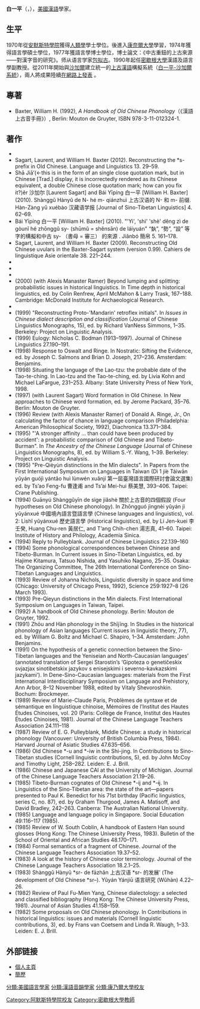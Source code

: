 '''白一平'''（{{lang-en|'''William H. Baxter'''}}，{{生卒|1949年||||}}），[[美國|美國]][[漢語|漢語]]學家。

==生平==
1970年從[[安默斯特學院|安默斯特學院]]獲得[[人類學|人類學]]學士學位。後進入[[康奈爾大學|康奈爾大學]]學習，1974年獲得語言學碩士學位，1977年獲語言學博士學位，博士論文：《中古重鈕的上古來源——對漢字音的研究》。师从语言学家[[包拟古|包拟古]]。1990年起任[[密歇根大學|密歇根大學]]漢語及語言學副教授。從2011年開始與[[沙加爾|沙加爾]]建立統一的[[上古漢語|上古漢語]]構擬系統（[[白一平-沙加爾系統|白一平-沙加爾系統]]），兩人將成果陸續[http://lodel.ehess.fr/crlao/document.php?id=1217 在網路上發表] {{Wayback|url=http://lodel.ehess.fr/crlao/document.php?id=1217 |date=20160129083810 }}。

==專著==
*Baxter, William H. (1992), ''A Handbook of Old Chinese Phonology''（《漢語上古音手冊》）, Berlin: Mouton de Gruyter, ISBN 978-3-11-012324-1.

==著作==
{{refbegin|2}}
*{{cite book |title=Old Chinese: A New Reconstruction |first1=William |last1=Baxter |first2=Laurent |last2=Sagart |publisher=Oxford University Press |year=2014 |isbn = 978-0-19-994537-5 }}
* Sagart, Laurent, and William H. Baxter (2012). Reconstructing the *s- prefix in Old Chinese. Language and Linguistics 13. 29–59.
* Shā Jiā’(←this is in the form of an single close quotation mark, but in Chinese [Trad.] display, it is incorrectedly rendered as its Chinese equivalent, a double Chinese close quotation mark; how can you fix it?)ěr 沙加尔 [Laurent Sagart] and Bái Yīpíng 白一平 [William H. Baxter] (2010). Shànggǔ Hànyǔ de N- hé m- qiánzhuì 上古汉语的 N- 和 m- 前缀. Hàn-Zàng yǔ xuébào 汉藏语学报 [Journal of Sino-Tibetan Linguistics] 4. 62–69.
* Bái Yīpíng 白一平 [William H. Baxter] (2010). "'Yì', 'shì' 'shè' děng zì de gòunǐ hé zhōnggǔ sy- (shūmǔ = shěnsān) de láiyuán" “埶”, “勢”, “設” 等字的構擬和中古 sy- （書母 = 審三） 的來源 . Jiǎnbó 簡帛 5. 161–178.
* Sagart, Laurent, and William H. Baxter (2009). Reconstructing Old Chinese uvulars in the Baxter-Sagart system (version 0.99). Cahiers de linguistique Asie orientale 38. 221–244.
*{{cite journal
| last        = Baxter
| first       = William W. 
| coauthors   = 
| year        = 2006
| title       = Mandarin dialect phylogeny
| journal     = Cahiers de Linguistique Asie Orientale
| volume      = 35
| issue       = 
| series      =
| pages       = 71–114
| publisher   = 
| location    = 
| url = 
}}
*{{cite journal
| last        = Baxter
| first       = William W. 
| coauthors   = 
| year        = 2006
| title       = Eulogy: Sergej Anatol′evič Starostin, March 24, 1953 – September 30, 2005. 
| journal     = Journal of Chinese Linguistics
| volume      = 34
| issue       = 1
| series      =
| pages       = 164–166
| publisher   = 
| location    = 
| url = 
}}
* {{cite book |last= Baxter |first= William H. |date= 2002 | chapter= Where does the ‘Comparative Method’ come from? |title= The linguist’s linguist: a collection of papers in honour of Alexis Manaster Ramer |editor= Fabrice Cavoto |location= Munich |publisher= LINCOM EUROPA |pages= 33–52 |isbn= |access-date= }}
*(2000) (with Alexis Manaster Ramer) Beyond lumping and splitting: probabilistic issues in historical linguistics. In Time depth in historical linguistics, ed. by Colin Renfrew, April McMahon & Larry Trask, 167–188. Cambridge: McDonald Institute for Archaeological Research.
*{{cite journal
| last        = Baxter
| first       = William W. 
| coauthors   = 
| year        = 2000
| title       = Did Proto-Mandarin exist?
| journal     = Journal of Chinese Linguistics
| volume      = 28
| issue       = 
| series      =
| pages       = 100–115
| publisher   = 
| location    = 
| url = 
}}
*(1999) "Reconstructing Proto-'Mandarin' retroflex initials". In ''Issues in Chinese dialect description and classification'' (Journal of Chinese Linguistics Monographs, 15), ed. by Richard VanNess Simmons, 1–35. Berkeley: Project on Linguistic Analysis.
*(1999) Eulogy: Nicholas C. Bodman (1913–1997). Journal of Chinese Linguistics 27.190–191.
*(1998) Response to Oswalt and Ringe. In Nostratic: Sifting the Evidence, ed. by Joseph C. Salmons and Brian D. Joseph, 217–236. Amsterdam: Benjamins.
*(1998) Situating the language of the Lao-tzu: the probable date of the Tao-te-ching. In Lao-tzu and the Tao-te-ching, ed. by Livia Kohn and Michael LaFargue, 231–253. Albany: State University Press of New York, 1998.
*(1997) (with Laurent Sagart) Word formation in Old Chinese. In New approaches to Chinese word formation, ed. by Jerome Packard, 35–76. Berlin: Mouton de Gruyter.
*(1996) Review (with Alexis Manaster Ramer) of Donald A. Ringe, Jr., On calculating the factor of chance in language comparison (Philadelphia: American Philosophical Society, 1992), Diachronica 13.371–384.
*(1995) "'A stronger affinity … than could have been produced by accident': a probabilistic comparison of Old Chinese and Tibeto-Burman". In ''The Ancestry of the Chinese Language'' (Journal of Chinese Linguistics Monographs, 8), ed. by William S.-Y. Wang, 1–39. Berkeley: Project on Linguistic Analysis. 
*(1995) "Pre-Qièyùn distinctions in the Mǐn dialects". In Papers from the First International Symposium on Languages in Taiwan (Dì 1 jiè Táiwān yǔyán guójì yántǎo huì lùnwén xuǎnjí 第一屆臺灣語言國際研討會論文選集) ed. by Ts’ao Feng-fu 曹逢甫 and Ts’ai Mei-hui 蔡美慧, 393–406. Taipei: Crane Publishing.
*(1994) Guānyú Shànggǔyīn de sìge jiǎshè 關於上古音的四個假設 (Four hypotheses on Old Chinese phonology). In Zhōngguó jìngnèi yǔyán jì yǔyánxué 中國境內語言暨語言學 (Chinese languages and linguistics), vol. 2: Lìshǐ yǔyánxué 歷史語言學 (Historical linguistics), ed. by Li Jen-kuei 李壬癸, Huang Chu-ren 黃居仁, and T’ang Chih-chen 湯志真, 41–60. Taipei: Institute of History and Philology, Academia Sinica.
*(1994) Reply to Pulleyblank. Journal of Chinese Linguistics 22.139–160
*(1994) Some phonological correspondences between Chinese and Tibeto-Burman. In Current issues in Sino-Tibetan Linguistics, ed. by Hajime Kitamura, Tatsuo Nishida, and Yasuhiko Nagano, 25–35. Osaka: The Organizing Committee, The 26th International Conference on Sino-Tibetan Languages and Linguistics.
*(1993) Review of Johanna Nichols, Linguistic diversity in space and time (Chicago: University of Chicago Press, 1992), Science 259:1927–8 (26 March 1993).
*(1993) Pre-Qieyun distinctions in the Min dialects. First International Symposium on Languages in Taiwan, Taipei.
*(1992) A handbook of Old Chinese phonology. Berlin: Mouton de Gruyter, 1992.
*(1991) Zhōu and Hàn phonology in the Shījīng. In Studies in the historical phonology of Asian languages (Current issues in linguistic theory, 77), ed. by William G. Boltz and Michael C. Shapiro, 1–34. Amsterdam: John Benjamins.
*(1991) On the hypothesis of a genetic connection between the Sino-Tibetan languages and the Yeniseian and North-Caucasian languages’ (annotated translation of Sergei Starostin’s ‘Gipoteza o genetičeskix svjazjax sinotibetskix jazykov s enisejskimi i severno-kavkazskimi jazykami’). In Dene-Sino-Caucasian languages: materials from the First International Interdisciplinary Symposium on Language and Prehistory, Ann Arbor, 8–12 November 1988, edited by Vitaly Shevoroshkin. Bochum: Brockmeyer.
*(1989) Review of Marie-Claude Paris, Problèmes de syntaxe et de sémantique en linguistique chinoise, Mémoires de l’Institut des Hautes Études Chinoises, vol. 20 (Paris: Collège de France, Institut des Hautes Études Chinoises, 1981). Journal of the Chinese Language Teachers Association 24.111–118
*(1987) Review of E. G. Pulleyblank, Middle Chinese: a study in historical phonology (Vancouver: University of British Columbia Press, 1984). Harvard Journal of Asiatic Studies 47.635–656.
*(1986) Old Chinese *-u and *-iw in the Shi-jing. In Contributions to Sino-Tibetan studies (Cornell linguistic contributions, 5), ed. by John McCoy and Timothy Light, 258–282. Leiden: E. J. Brill.
*(1986) Chinese and Japanese CAI at the University of Michigan. Journal of the Chinese Language Teachers Association 21.19–26.
*(1985) Tibeto-Burman cognates of Old Chinese *-ij and *-ɨj. In Linguistics of the Sino-Tibetan area: the state of the art—papers presented to Paul K. Benedict for his 71st birthday (Pacific linguistics, series C, no. 87), ed. by Graham Thurgood, James A. Matisoff, and David Bradley, 242–263. Canberra: The Australian National University.
*(1985) Language and language policy in Singapore. Social Education 49:116–117 (1985).
*(1985) Review of W. South Coblin, A handbook of Eastern Han sound glosses (Hong Kong: The Chinese University Press, 1983). Bulletin of the School of Oriental and African Studies 48.170–171.
*(1984) Formal semantics of a fragment of Chinese. Journal of the Chinese Language Teachers Association 19.37–52.
*(1983) A look at the history of Chinese color terminology. Journal of the Chinese Language Teachers Association 18.2.1–25.
*(1983) Shànggǔ Hànyǔ *sr- de fāzhǎn 上古汉语 *sr- 的发展’ (The development of Old Chinese *sr–). Yǔyán Yánjiū 语言研究 (Wǔhàn) 4.22–26.
*(1982) Review of Paul Fu-Mien Yang, Chinese dialectology: a selected and classified bibliography (Hong Kong: The Chinese University Press, 1981). Journal of Asian Studies 41.158–159.
*(1982) Some proposals on Old Chinese phonology. In Contributions in historical linguistics: issues and materials (Cornell linguistic contributions, 3), ed. by Frans van Coetsem and Linda R. Waugh, 1–33. Leiden: E. J. Brill.
{{refend}}

==外部链接==
*[http://www-personal.umich.edu/~wbaxter/ 個人主頁] {{Wayback|url=http://www-personal.umich.edu/~wbaxter/ |date=20200109110301 }}
*[http://www-personal.umich.edu/~wbaxter/vita.pdf 簡歷] {{Wayback|url=http://www-personal.umich.edu/~wbaxter/vita.pdf |date=20160626014652 }}

{{规范控制}}

{{DEFAULTSORT:Baxter, William H.}}
[[分類:美國語言學家|分類:美國語言學家]]
[[分類:漢語音韻學家|分類:漢語音韻學家]]
[[Category:阿默斯特學院校友|Category:阿默斯特學院校友]]
[[分類:康乃爾大學校友|分類:康乃爾大學校友]]
[[Category:密歇根大學教師|Category:密歇根大學教師]]